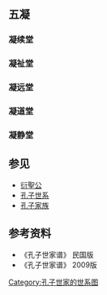 {{Lead missing|time=2019-11-12T05:00:15+00:00}}
==五凝==
<center>
{{chart/start|style=font: 85% sans-serif;width:intrinsic;width:-moz-max-content;width:-webkit-max-content;width:max-content;}}
{{chart|border=0 | | | | | | | | | | | | | | |:| ado |ado=过继 }}
{{chart | | | | | | | | | Zh |Zh=[[孔昭焕|孔昭焕]]}}
{{chart | |,|-|-|-|v|-|-|-|+|-|-|-|v|-|-|-|.| |}}
{{chart | Xp | | Xz | | Xg | | Xj | | Xq |Xp=[[孔宪培|孔宪培]]<br>'''凝续堂'''|Xz=[[孔宪增|孔宪增]]<br>'''凝祉堂'''|Xg=[[孔宪圭|孔宪圭]]<br>'''凝远堂'''|Xj=[[孔宪均|孔宪均]]<br>'''凝道堂'''|Xq=[[孔宪堃|孔宪堃]]<br>'''凝静堂'''}}
{{chart/end}}
</center>

===凝续堂===
<center>
{{chart/start|style=font: 85% sans-serif;width:intrinsic;width:-moz-max-content;width:-webkit-max-content;width:max-content;}}
{{chart | | | | | | | | | | | | | Xp |Xp=[[孔宪培|孔宪培]]}}
{{chart | | | | | | | | | | | | | |:}}
{{chart | | | | | | | | | | | | | Qr |Qr=[[孔庆镕|孔庆镕]]}}
{{chart | | | | | | | | | | | | | |!}}
{{chart | | | | | | | | | | | | | Fh |Fh=[[孔繁灏|孔繁灏]]}}
{{chart | |,|-|-|-|-|-|-|-|-|-|-|-|+|-|-|-|-|-|-|-|-|-|-|-|.}}
{{chart | Xj | | | | | | | | | | Xk | | | | | | | | | | Xp |Xk=[[孔祥珂|孔祥珂]]|Xj=[[孔祥玑|孔祥玑]]|Xp=[[孔祥璞|孔祥璞]]|Xy=[[孔祥棫|孔祥棫]]|Xz=[[孔祥榛|孔祥榛]]|Xi=[[孔祥楫|孔祥楫]]|Xh=[[孔祥桓|孔祥桓]]|Xzh=[[孔祥桢|孔祥桢]]|Xd=[[孔祥棣|孔祥棣]]|Xb=[[孔祥霦|孔祥霦]]|Xl=[[孔祥霖|孔祥霖]]|Xm=[[孔祥霂|孔祥霂]]|Xa=[[孔祥璪|孔祥璪]]|Xc=[[孔祥采|孔祥采]]}}
{{chart | |L|~|~|~|~|~|~|~|~|~|~|~|t|~|~|~|~|~|~|7|,|-|-|-|(| |}}
{{chart | | | | | | | | | | | | | Ly | | | | | | Lu | | Lm |Ly=[[孔令贻|孔令贻]]|Lu=[[孔令誉|孔令誉]]|Lm=[[孔令谟|孔令谟]]}}
{{chart | | | | | | | | | | | | | |!| | | | | | | |!|L|~|7|:|}}
{{chart | | | | | | | | | | | | | |!| | | | | | | |!|F|~|%|J}}
{{chart | | | | | | | | | | | | | Dc | | | | | | Dy | | Dj |Dc=[[孔德成|孔德成]]|Dy=孔德垚|Dj=孔德坚}}
{{chart | | | | | | | | | | | | | |)|-|-|-|.| | | | | | | |!}}
{{chart | | | | | | | | | | | | | Wy | | Wn | | | | | | Wq |Wy=[[孔维益|孔维益]]|Wn=[[孔维宁|孔维宁]]|Wq=孔维群}}
{{chart | | | | | | | | | | | | | |!| | | | | | | | | | | |!}}
{{chart | | | | | | | | | | | | | Cc | | | | | | | | | | Cb |Cc=[[孔垂长|孔垂长]]|Cb=孔垂滨}}  
{{chart | | | | | | | | | | | | | |!|}}
{{chart | | | | | | | | | | | | | Yr| |Yr=[[孔佑仁|孔佑仁]]}}
{{chart/end}}
</center>

===凝祉堂===
<center>
{{chart/start|style=font: 85% sans-serif;width:intrinsic;width:-moz-max-content;width:-webkit-max-content;width:max-content;}}
{{chart | | | | | | | | | | | | | | | | | Xz |Xz=[[孔宪增|孔宪增]]}}
{{chart | | | | | | | | | | | | | |,|-|-|-|(}}
{{chart | | | | | | | | | | | | | Qr | | Ql |Qr=[[孔庆镕|孔庆镕]]|Ql=[[孔庆銮|孔庆銮]]}}
{{chart | | | | | |,|-|-|-|-|-|-|-|-|-|-|-|^|-|-|-|-|-|-|-|.}}
{{chart | | | | | Fz | | | | | | | | | | | | | | | | | | Fy |Fz=[[孔繁洙|孔繁洙]]|Fy=[[孔繁沂|孔繁沂]]}}
{{chart | |,|-|-|-|+|-|-|-|.| | | |,|-|-|-|-|-|-|-|-|-|-|-|+|-|-|-|-|-|-|-|-|-|-|-|.}}
{{chart | Xy | | Xz | | Xi | | Xh | | | | | | | | | | Xe | | | | | | | | | | Xd ||Xy=[[孔祥棫|孔祥棫]]|Xz=[[孔祥榛|孔祥榛]]|Xi=[[孔祥楫|孔祥楫]]|Xh=[[孔祥桓|孔祥桓]]|Xe=[[孔祥桢|孔祥桢]]|Xd=[[孔祥棣|孔祥棣]]|}}
{{chart | |:|,|-|-|(| | | | | | | |:|,|-|-|-|-|-|-|-|-|-|-|+|-|-|-|-|-|-|-|.}}
{{chart | Lw | | Lk | | | | | | Lu2 | | | | | | | | | | Lc | | | | | | Lxu |Lw=[[孔令炜|孔令炜]]|Lk=[[孔令焜|孔令焜]]|Lu2=[[孔令煜|孔令煜]]|Lc=[[孔令灿|孔令灿]]|Lxu=[[孔令烜|孔令烜]]}}
{{chart | |,|-|-|-|+|-|-|-|.| | | |!| | | |,|-|-|-|v|-|-|-|+|-|-|-|.| | | |)|-|-|-|.| |}}
{{chart| Dy | | Da | | Du | | Do | | Dz | | Dk | | Dj | | Dh | | Dt | | Df |Dy=孔德垣|Da=孔德埏|Du=孔德堉|Do=[[孔德墉|孔德墉]]|Dz=[[孔德埴|孔德埴]]|Dk=孔德垲|Dj=[[孔德坚|孔德坚]]|Dh=[[孔德墴|孔德墴]]|Dt=[[孔德堂|孔德堂]]|Df=[[孔德坊|孔德坊]]}}
{{chart | | | | | |!| | | |!| | | |!}}
{{chart | | | | | Wa | | Wh | | Wz |Wa=孔维阳|Wh=孔维航|Wz=[[孔维众|孔维众]]}}
{{chart | | | | | | | | | | | | | |)|-|-|-|.}}
{{chart | | | | | | | | | | | | | Cx | | Cs |Cx=[[孔垂旭|孔垂旭]]|Cs=[[孔垂燊|孔垂燊]]}}  
{{chart/end}}
</center>

===凝远堂===
<center>
{{chart/start|style=font: 85% sans-serif;width:intrinsic;width:-moz-max-content;width:-webkit-max-content;width:max-content;}}
{{chart | | | | | | | | | | | | | | | | | | | | | | | | | Xg |Xg=[[孔宪圭|孔宪圭]]}}
{{chart | | | | | | | | | | | | | | | | | | | | | | | | | |:}}
{{chart | | | | | | | | | | | | | | | | | | | | | | | | | Ql |Ql=[[孔庆鏻|孔庆鏻]]}}
{{chart | | | | | | | | | | | | | | | | | | | | | | | | | |:}}
{{chart | | | | | | | | | | | | | | | | | | | | | | | | | Fw |Fw=[[孔繁渥|孔繁渥]]}}
{{chart | |,|-|-|-|-|-|-|-|-|-|-|-|-|-|-|-|-|-|-|-|-|-|-|-|+|-|-|-|-|-|-|-|-|-|-|-|-|-|-|-|.}}
{{chart | Xb | | | | | | | | | | | | | | | | | | | | | | Xl | | | | | | | | | | | | | | Xm |Xb=[[孔祥霦|孔祥霦]]|Xl=[[孔祥霖|孔祥霖]]|Xm=[[孔祥霂|孔祥霂]]}}
{{chart | |!| | | |,|-|-|-|v|-|-|-|v|-|-|-|v|-|-|-|-|-|-|-|+|-|-|-|-|-|-|-|v|-|-|-|-|-|-|-|.}}
{{chart | Ly | | Lx | | Lr | | Lo | | Lb | | | | | | Lk | | | | | | Lj | | | | | | Lq |Ly=[[孔令仪_(曲阜)|孔令仪]]|Lx=[[孔令修|孔令修]]|Lr=[[孔令仁|孔令仁]]|Lo=[[孔令佑|孔令佑]]|Lb=[[孔令保|孔令保]]|Lk=[[孔令侃_(曲阜)|孔令侃]]|Lj=[[孔令健|孔令健]]|Lq=[[孔令佺|孔令佺]]}}
{{chart | |:| | | | | | | |L|~|~|~|t|~|~|~|%|~|~|~|~|~|~|~|t|~|~|~|~|~|~|7|!| | | | | | | |!|}}
{{chart | |:| | | | | | | | | | | |!| | | |L|~|~|~|~|~|~|~|t|~|~|~|~|~|~|%|t|~|~|~|~|~|~|7|!|}}
{{chart | |:| | | | | | | |,|-|-|-|(| | | |,|-|-|-|v|-|-|-|+|-|-|-|.| | |:|!| | | |,|-|-|*|+|-|-|-|v|-|-|-|.| |}}
{{chart | Dj | | | | | | Da | | Dw | | Ds | | Dp | | Dz | | Dy | | Dc | | Dr | | Dg | | Dl | | Dh |Dj=[[孔德囧|孔德囧]]|Da=[[孔德耼|孔德耼]]|Dw=[[孔德闻|孔德闻]]|Ds=[[孔德世|孔德世]]|Dp=[[孔德聘|孔德聘]]|Dz=[[孔德再|孔德再]]|Dy=[[孔德宥|孔德宥]]|Dc=[[孔德聪|孔德聪]]|Dr=[[孔德冉|孔德冉]]|Dg=[[孔德耿|孔德耿]]|Dl=[[孔德鲁|孔德鲁]]|Dh=[[孔德宏|孔德宏]]}}
{{chart | |!}}
{{chart | Wq |Wq=[[孔维祺|孔维祺]] }}
{{chart/end}}
</center>

===凝道堂===
<center>
{{chart/start|style=font: 85% sans-serif;width:intrinsic;width:-moz-max-content;width:-webkit-max-content;width:max-content;}}
{{chart | | | | | | | | | Xg|Xg=[[孔宪均|孔宪均]]}}
{{chart | | | | | |,|-|-|-|(}}
{{chart | | | | | Ql | | Qh |Ql=[[孔庆鏻|孔庆鏻]]|Qh=[[孔庆鍸|孔庆鍸]]}}
{{chart | | | | | | | | | |!}}
{{chart | | | | | | | | | Fz |Fz=[[孔繁准|孔繁准]]}}
{{chart | | | | | |,|-|-|-|(}}
{{chart | | | | | Xz | | Xc |Xz=[[孔祥璪|孔祥璪]]|Xc=[[孔祥采|孔祥采]]}}
{{chart | |,|-|-|*|v|-|-|-|+|-|-|-|v|-|-|-|.| |}}
{{chart | Ly | | Lx | | Lj | | Li | | Lu |Ly=[[孔令猷|孔令猷]]|Lx=[[孔令煦|孔令煦]]|Lj=[[孔令鑑|孔令鑑]]|Li=[[孔令熙|孔令熙]]|Lu=[[孔令沅|孔令沅]]}}
{{chart | |L|~|~|~|t|~|~|~|~|~|~|7}}
{{chart | |,|-|-|-|+|-|-|-|v|-|-|*|.}}
{{chart | Dx | | Dt | | Dz | | Dc |Dx=[[孔德壎|孔德壎]]|Dt=[[孔德坦|孔德坦]]|Dz=[[孔德周|孔德周]]|Dc=[[孔德篪|孔德篪]]|=[[孔|孔]]}}
{{chart | |)|-|-|-|v|-|-|-|.}}
{{chart | Wy | | Wz | | Wl |Wy=[[孔维镛|孔维镛]]|Wz=[[孔维鍼|孔维鍼]]|Wl=[[孔维镠|孔维镠]]}}
{{chart/end}}
</center>

===凝静堂===
<center>
{{chart/start|style=font: 85% sans-serif;width:intrinsic;width:-moz-max-content;width:-webkit-max-content;width:max-content;}}
{{chart | | | | | | | | | | | | | | | | | | | | | Xk |Xk=[[孔宪堃|孔宪堃]]}}
{{chart | | | | | | | | | | | | | | | | | | | | | |!}}
{{chart | | | | | | | | | | | | | | | | | | | | | Qg|Qg=[[孔庆銈|孔庆銈]]}}
{{chart | | | | | | | | | | | | | | | | | |,|-|-|-|(}}
{{chart | | | | | | | | | | | | | | | | | Fw | | Fh |Fw=[[孔繁渥|孔繁渥]]|Fh=[[孔繁瀚|孔繁瀚]]}}
{{chart | | | | | | | | | | | | | | | | | |!|F|~|~|J}}
{{chart | | | | | | | | | | | | | | | | | Xu |Xu=[[孔祥霂|孔祥霂]]}}
{{chart | |,|-|-|-|-|-|-|-|-|-|-|-|-|-|-|-|+|-|-|-|-|-|-|-|-|-|-|-|-|-|-|-|-|-|-|-|.}}
{{chart | Lh | | | | | | | | | | | | | | Lw | | | | | | | | | | | | | | | | | | Lj |Lh=[[孔令侯|孔令侯]]|Lw=[[孔令伟_(曲阜)|孔令伟]]|Lj=[[孔令儁_(曲阜)|孔令儁]]}}
{{chart | |!| | | |,|-|-|-|v|-|-|-|v|-|-|-|+|-|-|-|v|-|-|-|v|-|-|-|.| | | |,|-|-|-|+|-|-|-|.| |}}
{{chart | Dt | | Dj | | Dg | | Da | | Dy | | Di | | Dc | | Dw | | Dm | | Dl | | Do |Dt=[[孔德同|孔德同]]|Dj=[[孔德囧|孔德囧]]|Dg=[[孔德冈|孔德冈]]|Da=[[孔德高|孔德高]]|Dy=[[孔德瀹|孔德瀹]]|Di=[[孔德靖|孔德靖]]|Dc=[[孔德常|孔德常]]|Dw=[[孔德威|孔德威]]|Dm=[[孔德冕|孔德冕]]|Dl=[[孔德纶|孔德纶]]|Do=[[孔德庸|孔德庸]]}}
{{chart/end}}
</center>

==参见==
*[[衍聖公|衍聖公]]
*[[孔子世系|孔子世系]]
*[[孔子家族|孔子家族]]

==参考资料==
*《孔子世家谱》 民国版
*《孔子世家谱》 2009版

<noinclude>
[[Category:孔子世家的世系图|Category:孔子世家的世系图]]
{{孔子世家世系图}}
</noinclude>